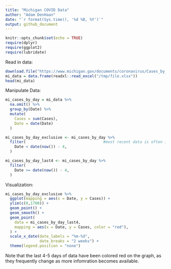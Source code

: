 ```yaml
---
title: "Michigan COVID Data"
author: "Adam DenHaan"
date: "`r format(Sys.time(), '%d %B, %Y')`"
output: github_document
---
```


```r
knitr::opts_chunk$set(echo = TRUE)
require(dplyr)
require(ggplot2)
require(lubridate)
```


Read in data:
```r
download.file("https://www.michigan.gov/documents/coronavirus/Cases_by_County_and_Date_2020-09-22_703063_7.xlsx", destfile = "/tmp/file.xlsx")
mi_data = data.frame(readxl::read_excel("/tmp/file.xlsx"))
head(mi_data)
```

Manipulate Data:
```r
mi_cases_by_day = mi_data %>% 
  na.omit() %>%
  group_by(Date) %>%
  mutate(
    Cases = sum(Cases),
    Date = date(Date)
  ) 

mi_cases_by_day_exclusive <- mi_cases_by_day %>%
  filter(                                  #most recent data is often inaccurate and revised
    Date < date(now()) - 4,
  )

mi_cases_by_day_last4 <- mi_cases_by_day %>%
  filter(                         
    Date >= date(now()) - 4,
  )
```

Visualization:
```r
mi_cases_by_day_exclusive %>%
  ggplot(mapping = aes(x = Date, y = Cases)) +
  ylim(c(0,1700)) +
  geom_point() + 
  geom_smooth() +
  geom_point(
    data = mi_cases_by_day_last4,
    mapping = aes(x = Date, y = Cases, color = "red"),
  ) +
  scale_x_date(date_labels = "%m-%d",
               date_breaks = "2 weeks") + 
  theme(legend.position = "none")
```
Note that the last 4-5 days of data have been colored red on the graph, as they frequently change as more infomration becomes available. 